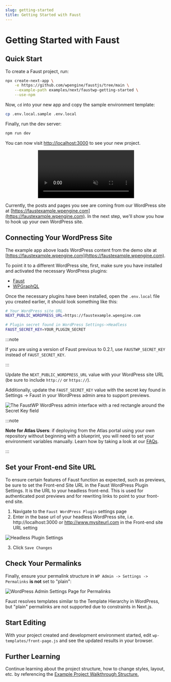 ```yaml
---
slug: getting-started
title: Getting Started with Faust
---
```


# Getting Started with Faust

## Quick Start

To create a Faust project, run:

```bash
npx create-next-app \
    -e https://github.com/wpengine/faustjs/tree/main \
    --example-path examples/next/faustwp-getting-started \
    --use-npm
```

Now, `cd` into your new app and copy the sample environment template:

```bash
cp .env.local.sample .env.local
```

Finally, run the dev server:

```bash
npm run dev
```

You can now visit [http://localhost:3000](http://localhost:3000) to see your new project.

<p align="center">
  <video
    aria-hidden="true"
    src="/docs/video/next/getting-started-next-example.mp4"
    muted
    autoPlay
    playsInline
    controls
    loop
  />
</p>

Currently, the posts and pages you see are coming from our WordPress site at [https://faustexample.wpengine.com](https://faustexample.wpengine.com). In the next step, we'll show you how to hook up your own WordPress site.

## Connecting Your WordPress Site

The example app above loads WordPress content from the demo site at [https://faustexample.wpengine.com](https://faustexample.wpengine.com).

To point it to a different WordPress site, first, make sure you have installed and activated the necessary WordPress plugins:

- [Faust](https://wordpress.org/plugins/faustwp/)
- [WPGraphQL](https://wordpress.org/plugins/wp-graphql/)

Once the necessary plugins have been installed, open the `.env.local` file you created earlier, it should look something like this:

```bash
# Your WordPress site URL
NEXT_PUBLIC_WORDPRESS_URL=https://faustexample.wpengine.com

# Plugin secret found in WordPress Settings->Headless
FAUST_SECRET_KEY=YOUR_PLUGIN_SECRET
```

:::note

If you are using a version of Faust previous to 0.2.1, use `FAUSTWP_SECRET_KEY` instead of `FAUST_SECRET_KEY`.

:::

Update the `NEXT_PUBLIC_WORDPRESS_URL` value with your WordPress site URL (be sure to include `http://` or `https://`).

Additionally, update the `FAUST_SECRET_KEY` value with the secret key found in Settings → Faust in your WordPress admin area to support previews.

<img
  src="/docs/img/headless-admin-secret.png"
  alt="The FaustWP WordPress admin interface with a red rectangle around the Secret Key field"
/>

:::note

**Note for Atlas Users**: if deploying from the Atlas portal using your own repository without beginning with a blueprint, you will need to set your environment variables manually. Learn how by taking a look at our [FAQs](/docs/faq).

:::

## Set your Front-end Site URL

To ensure certain features of Faust function as expected, such as previews, be sure to set the Front-end Site URL in the Faust WordPress Plugin Settings. It is the URL to your headless front-end. This is used for authenticated post previews and for rewriting links to point to your front-end site.

1. Navigate to the `Faust WordPress Plugin` settings page
2. Enter in the base url of your headless WordPress site, i.e. http://localhost:3000 or http://www.mysiteurl.com in the Front-end site URL setting

<img
  src="/docs/img/frontend-site-url-settings.png"
  alt="Headless Plugin Settings"
/>

3. Click `Save Changes`


## Check Your Permalinks

Finally, ensure your permalink structure in `WP Admin -> Settings -> Permalinks` **is not** set to "plain":

<img
  src="/docs/img/permalinks.png"
  alt="WordPress Admin Settings Page for Permalinks"
/>

Faust resolves templates similar to the Template Hierarchy in WordPress, but "plain" permalinks are not supported due to constraints in Next.js.

## Start Editing

With your project created and development environment started, edit `wp-templates/front-page.js` and see the updated results in your browser.

## Further Learning

Continue learning about the project structure, how to change styles, layout, etc. by referencing the [Example Project Walkthrough Structure.](/docs/next/guides/project-walkthrough)
